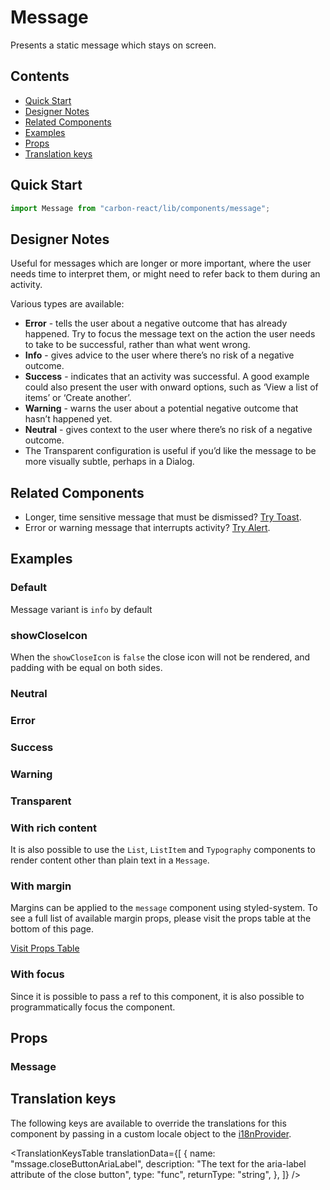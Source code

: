 

<Meta of={MessageStories} />

# Message

Presents a static message which stays on screen.

## Contents

- [Quick Start](#quick-start)
- [Designer Notes](#designer-notes)
- [Related Components](#related-components)
- [Examples](#examples)
- [Props](#props)
- [Translation keys](#translation-keys)

## Quick Start

```javascript
import Message from "carbon-react/lib/components/message";
```

## Designer Notes

Useful for messages which are longer or more important, where the user needs time to interpret them, or might need to refer back to them during an activity.

Various types are available:

- **Error** - tells the user about a negative outcome that has already happened. Try to focus the message text on the action the user needs to take to be successful, rather than what went wrong.
- **Info** - gives advice to the user where there’s no risk of a negative outcome.
- **Success** - indicates that an activity was successful. A good example could also present the user with onward options, such as ‘View a list of items’ or ‘Create another’.
- **Warning** - warns the user about a potential negative outcome that hasn’t happened yet.
- **Neutral** - gives context to the user where there’s no risk of a negative outcome.
- The Transparent configuration is useful if you’d like the message to be more visually subtle, perhaps in a Dialog.

## Related Components

- Longer, time sensitive message that must be dismissed? [Try Toast](../?path=/docs/toast--docs).
- Error or warning message that interrupts activity? [Try Alert](../?path=/docs/alert--docs).

## Examples

### Default

Message variant is `info` by default

<Canvas of={MessageStories.Default} />

### showCloseIcon

When the `showCloseIcon` is `false` the close icon will not be rendered, and padding with be equal on both sides.

<Canvas of={MessageStories.ShowCloseIcon} />

### Neutral

<Canvas of={MessageStories.Neutral} />

### Error

<Canvas of={MessageStories.Error} />

### Success

<Canvas of={MessageStories.Success} />

### Warning

<Canvas of={MessageStories.Warning} />

### Transparent

<Canvas of={MessageStories.Transparent} />

### With rich content

It is also possible to use the `List`, `ListItem` and `Typography` components to render content other than plain text in a `Message`.

<Canvas of={MessageStories.WithRichContent} />

### With margin

Margins can be applied to the `message` component using styled-system.
To see a full list of available margin props, please visit the props table at the bottom of this page.

[Visit Props Table](#props)

<Canvas of={MessageStories.WithMargin} />

### With focus

Since it is possible to pass a ref to this component, it is also possible to programmatically focus the component.

<Canvas of={MessageStories.WithFocus} />

## Props

### Message

<ArgTypes of={MessageStories} />

## Translation keys

The following keys are available to override the translations for this component by passing in a custom locale object to the
[i18nProvider](../?path=/docs/documentation-i18n--docs).

<TranslationKeysTable
  translationData={[
    {
      name: "mssage.closeButtonAriaLabel",
      description: "The text for the aria-label attribute of the close button",
      type: "func",
      returnType: "string",
    },
  ]}
/>
